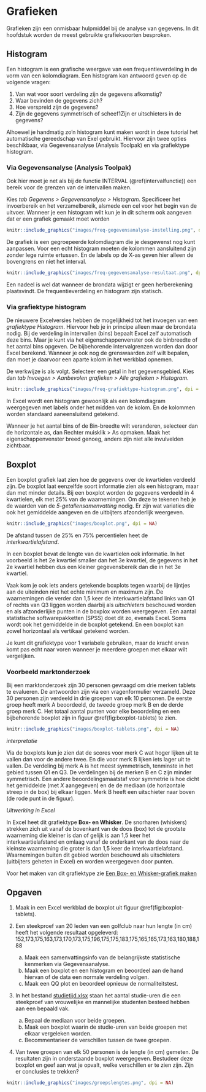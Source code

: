 # Grafieken {#grafieken}

:::{.chapterintro}
Grafieken zijn een onmisbaar hulpmiddel bij de analyse van gegevens. In dit hoofdstuk worden de meest gebruikte grafieksoorten besproken.
:::

## Histogram {#graf-histogram}

Een histogram is een grafische weergave van een frequentieverdeling in de vorm van een kolomdiagram. Een histogram kan antwoord geven op de volgende vragen:

1. Van wat voor soort verdeling zijn de gegevens afkomstig?
1. Waar bevinden de gegevens zich?
1. Hoe verspreid zijn de gegevens?
1. Zijn de gegevens symmetrisch of scheef1Zijn er uitschieters in de gegevens?

Alhoewel je handmatig zo'n histogram kunt maken wordt in deze tutorial het automatische gereedschap van Exel gebruikt. Hiervoor zijn twee opties beschikbaar, via Gegevensanalyse (Analysis Toolpak) en via grafiektype histogram.

### Via Gegevensanalyse (Analysis Toolpak) {.unnumbered}

Ook hier moet je net als bij de functie INTERVAL (\@ref(intervalfunctie)) een bereik voor de grenzen van de intervallen maken.

Kies *tab Gegevens > Gegevensanalyse > Histogram*. Specificeer het invoerbereik en het verzamelbereik, alsmede een cel voor het begin van de uitvoer. Wanneer je een histogram wilt kun je in dit scherm ook aangeven dat er een grafiek gemaakt moet worden

```r
knitr::include_graphics("images/freq-gegevensanalyse-instelling.png", dpi = NA)
```

De grafiek is een gegroepeerde kolomdiagram die je desgewenst nog kunt aanpassen. Voor een echt histogram moeten de kolommen aansluitend zijn zonder lege ruimte ertussen. En de labels op de X-as geven hier alleen de bovengrens en niet het interval.

```r
knitr::include_graphics("images/freq-gegevensanalyse-resultaat.png", dpi = NA)
```

Een nadeel is wel dat wanneer de brondata wijzigt er geen herberekening plaatsvindt. De frequentieverdeling en histogram zijn statisch.

### Via grafiektype histogram {.unnumbered}

De nieuwere Excelversies hebben de mogelijkheid tot het invoegen van een *grafiektype Histogram*. Hiervoor heb je in principe alleen maar de brondata nodig. Bij de verdeling in intervallen (bins) bepaalt Excel zelf automatisch deze bins. Maar je kunt via het eigenschappenvenster ook de binbreedte of het aantal bins opgeven. De bijbehorende intervalgrenzen worden dan door Excel berekend. Wanneer je ook nog de grenswaarden zelf wilt bepalen, dan moet je daarvoor een aparte kolom in het werkblad opnemen.

De werkwijze is als volgt. Selecteer een getal in het gegevensgebied. Kies dan *tab Invoegen > Aanbevolen grafieken > Alle grafieken > Histogram*.

```r
knitr::include_graphics("images/freq-grafiektype-histogram.png", dpi = NA)
```

In Excel wordt een histogram gewoonlijk als een kolomdiagram weergegeven met labels onder het midden van de kolom. En de kolommen worden standaard aaneensluitend getekend.

:::{ .tip}
Wanneer je het aantal bins of de Bin-breedte wilt veranderen, selecteer dan de horizontale as, dan Rechter muisklik > As opmaken. Maak het eigenschappenvenster breed genoeg, anders zijn niet alle invulvelden zichtbaar.
:::

## Boxplot {#graf-boxplot}

Een boxplot grafiek laat zien hoe de gegevens over de kwartielen verdeeld zijn. De boxplot laat eenzelfde soort informatie zien als een histogram, maar dan met minder details. Bij een boxplot worden de gegevens verdeeld in 4 kwartielen, elk met 25% van de waarnemingen. Om deze te tekenen heb je de waarden van de *5-getallensamenvatting* nodig. Er zijn wat variaties die ook het gemiddelde aangeven en de uitbijters afzonderlijk weergeven.

```r
knitr::include_graphics("images/boxplot.png", dpi = NA)
```

De afstand tussen de 25% en 75% percentielen heet de *interkwartielafstand*.

In een boxplot bevat de lengte van de kwartielen ook informatie. In het voorbeeld is het 2e kwartiel smaller dan het 3e kwartiel, de gegevens in het 2e kwartiel hebben dus een kleiner gegevensbereik dan die in het 3e kwartiel.

Vaak kom je ook iets anders getekende boxplots tegen waarbij de lijntjes aan de uiteinden niet het echte minimum en maximum zijn. De waarnemingen die verder dan 1,5 keer de interkwartielafstand links van Q1 of rechts van Q3 liggen worden daarbij als *uitschieters* beschouwd worden en als afzonderlijke punten in de boxplox worden weergegeven. Een aantal statistische softwarepakketten (SPSS) doet dit zo, evenals Excel. Soms wordt ook het gemiddelde in de boxplot getekend. En een boxplot kan zowel horizontaal als vertikaal getekend worden.

Je kunt dit grafiektype voor 1 variabele gebruiken, maar de kracht ervan komt pas echt naar voren wanneer je meerdere groepen met elkaar wilt vergelijken.

### Voorbeeld marktonderzoek

Bij een marktonderzoek zijn 30 personen gevraagd om drie merken tablets te evalueren. De antwoorden zijn via een vragenformulier verzameld. Deze 30 personen zijn verdeeld in drie groepen van elk 10 personen. De eerste groep heeft merk A beoordeeld, de tweede groep merk B en de derde groep merk C. Het totaal aantal punten voor elke beoordeling en een bijbehorende boxplot zijn in figuur \@ref(fig:boxplot-tablets) te zien.

```r
knitr::include_graphics("images/boxplot-tablets.png", dpi = NA)
```

*interpretatie*

Via de boxplots kun je zien dat de scores voor merk C wat hoger lijken uit te vallen dan voor de andere twee. En die voor merk B lijken iets lager uit te vallen. De verdeling bij merk A is het meest symmetrisch, tenminste in het gebied tussen Q1 en Q3. De verdelingen bij de merken B en C zijn minder symmetrisch. Een andere beoordelingsmaatstaf voor symmetrie is hoe dicht het gemiddelde (met *X* aangegeven) en de de mediaan (de horizontale streep in de box) bij elkaar liggen. Merk B heeft een uitschieter naar boven (de rode punt in de figuur).

*Uitwerking in Excel*

In Excel heet dit grafiektype **Box- en Whisker**. De snorharen (whiskers) strekken zich uit vanaf de bovenkant van de doos (box) tot de grootste waarneming die kleiner is dan of gelijk is aan 1,5 keer het interkwartielafstand en omlaag vanaf de onderkant van de doos naar de kleinste waarneming die groter is dan 1,5 keer de interkwartielafstand. Waarnemingen buiten dit gebied worden beschouwd als uitschieters (uitbijters geheten in Excel) en worden weergegeven door punten.

Voor het maken van dit grafiektype zie [Een Box- en Whisker-grafiek maken](https://support.microsoft.com/nl-nl/office/een-box-en-whisker-grafiek-maken-62f4219f-db4b-4754-aca8-4743f6190f0d?ui=nl-nl&rs=nl-nl&ad=nl)

## Opgaven {#opg-grafieken}

::: {.sectionexercise}
1. Maak in een Excel werkblad de boxplot uit figuur \@ref(fig:boxplot-tablets).

1. Een steekproef van 20 leden van een golfclub naar hun lengte (in cm) heeft het volgende resultaat opgeleverd: 152,173,175,163,173,170,173,175,196,175,175,183,175,165,165,173,163,180,188,188

    a. Maak een samenvattingsinfo van de belangrijkste statistische kenmerken via Gegevensanalyse.
    b. Maak een boxplot en een histogram en beoordeel aan de hand hiervan of de data een normale verdeling volgen.
    c. Maak een QQ plot en beoordeel opnieuw de normaliteitstest.

1. In het bestand [studietijd.xlsx](data/studietijd.xlsx) staan het aantal studie-uren die een steekproef van vrouwelijke en mannelijke studenten besteed hebben aan een bepaald vak.

    a. Bepaal de mediaan voor beide groepen.
    b. Maak een boxplot waarin de studie-uren van beide groepen met elkaar vergeleken worden.
    c. Becommentarieer de verschillen tussen de twee groepen.

1. Van twee groepen van elk 50 personen is de lengte (in cm) gemeten. De resultaten zijn in onderstaande boxplot weergegeven. Bestudeer deze boxplot en geef aan wat je opvalt, welke verschillen er te zien zijn. Zijn er conclusies te trekken?

```r
knitr::include_graphics("images/groepslengtes.png", dpi = NA)
```

:::
